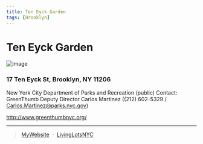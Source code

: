 ```yaml
---
title: Ten Eyck Garden 
tags: [Brooklyn]
---
```

# Ten Eyck Garden 

![image](https://github.com/nbkyn-parks-community/nbkyn-parks-community.github.io/blob/main/static/TenEyck.PNG)


<NumberOfOrg URL="https://livinglotsnyc.org/lot/53755/" />

### 17 Ten Eyck St, Brooklyn, NY 11206

New York City Department of Parks and Recreation (public)
Contact: GreenThumb Deputy Director Carlos Martinez ((212) 602-5329 / Carlos.Martinez@parks.nyc.gov)

http://www.greenthumbnyc.org/

---
> [MyWebsite](/gardens) &nbsp;&middot;&nbsp;
> [LivingLotsNYC](https://livinglotsnyc.org/lot/53755/)

